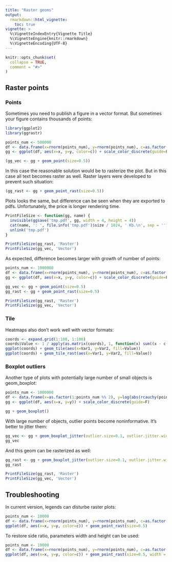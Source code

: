 ```yaml
---
title: "Raster geoms"
output: 
  rmarkdown::html_vignette:
    toc: true
vignette: >
  %\VignetteIndexEntry{Vignette Title}
  %\VignetteEngine{knitr::rmarkdown}
  %\VignetteEncoding{UTF-8}
---
```


```r
knitr::opts_chunk$set(
  collapse = TRUE,
  comment = "#>"
)
```

## Raster points
### Points
Sometimes you need to publish a figure in a vector format. But sometimes your figure contains thousands of points:
```r
library(ggplot2)
library(ggrastr)

points_num <- 500000
df <- data.frame(x=rnorm(points_num), y=rnorm(points_num), c=as.factor(1:points_num %% 2))
gg <- ggplot(df, aes(x=x, y=y, color=c)) + scale_color_discrete(guide=F)

(gg_vec <- gg + geom_point(size=0.5))
```

In this case the reasonable solution would be to rasterize the plot. But in this case all text becomes raster as well.
Raster layers were developed to prevent such situation:
```r
(gg_rast <- gg + geom_point_rast(size=0.5))
```

Plots looks the same, but difference can be seen when they are exported to pdfs. Unfortunately, the price is longer rendering time.
```r
PrintFileSize <- function(gg, name) {
  invisible(ggsave('tmp.pdf', gg, width = 4, height = 4))
  cat(name, ': ', file.info('tmp.pdf')$size / 1024, ' Kb.\n', sep = '')
  unlink('tmp.pdf')
}

PrintFileSize(gg_rast, 'Raster')
PrintFileSize(gg_vec, 'Vector')
```

As expected, difference becomes larger with growth of number of points:
```r
points_num <- 1000000
df <- data.frame(x=rnorm(points_num), y=rnorm(points_num), c=as.factor(1:points_num %% 2))
gg <- ggplot(df, aes(x=x, y=y, color=c)) + scale_color_discrete(guide=F)

gg_vec <- gg + geom_point(size=0.5)
gg_rast <- gg + geom_point_rast(size=0.5)

PrintFileSize(gg_rast, 'Raster')
PrintFileSize(gg_vec, 'Vector')
```

### Tile
Heatmaps also don't work well with vector formats:
```r
coords <- expand.grid(1:100, 1:100)
coords$Value <- 1 / apply(as.matrix(coords), 1, function(x) sum((x - c(50, 50))^2)^0.01)
ggplot(coords) + geom_tile(aes(x=Var1, y=Var2, fill=Value))
ggplot(coords) + geom_tile_rast(aes(x=Var1, y=Var2, fill=Value))
```


### Boxplot outliers
Another type of plots with potentially large number of small objects is geom_boxplot:
```r
points_num <- 1000000
df <- data.frame(x=as.factor(1:points_num %% 2), y=log(abs(rcauchy(points_num))))
gg <- ggplot(df, aes(x=x, y=y)) + scale_color_discrete(guide=F)

gg + geom_boxplot()
```

With large number of objects, outlier points become noninformative. It's better to jitter them:
```r
gg_vec <- gg + geom_boxplot_jitter(outlier.size=0.1, outlier.jitter.width = 0.3, outlier.alpha=0.5)
gg_vec
```

And this geom can be rasterized as well:
```r
gg_rast <- gg + geom_boxplot_jitter(outlier.size=0.1, outlier.jitter.width = 0.3, outlier.alpha=0.5, raster=T, raster.dpi = 200)
gg_rast
```


```r
PrintFileSize(gg_rast, 'Raster')
PrintFileSize(gg_vec, 'Vector')
```

## Troubleshooting
In current version, legends can disturbe raster plots:
```r
points_num <- 10000
df <- data.frame(x=rnorm(points_num), y=rnorm(points_num), c=as.factor(1:points_num %% 2))
ggplot(df, aes(x=x, y=y, color=c)) + geom_point_rast(size=0.5)
```

To restore side ratio, parameters width and height can be used:
```r
points_num <- 10000
df <- data.frame(x=rnorm(points_num), y=rnorm(points_num), c=as.factor(1:points_num %% 2))
ggplot(df, aes(x=x, y=y, color=c)) + geom_point_rast(size=0.5, width = 1)
```
